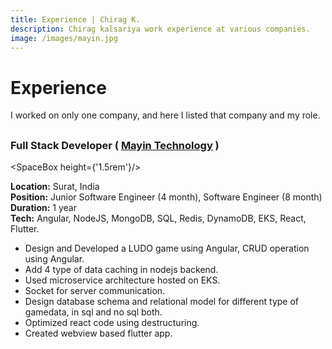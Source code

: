 ```yaml
---
title: Experience | Chirag K.
description: Chirag kalsariya work experience at various companies.
image: /images/mayin.jpg
---
```



# Experience

I worked on only one company, and here I listed that company and my role.

##

### Full Stack Developer ( [Mayin Technology](https://mayintechnologies.com) )

<SpaceBox height={'1.5rem'}/>

<ImageBox src="/images/mayin.jpg" alt="Mayin" />

**Location:** Surat, India
\
**Position:** Junior Software Engineer (4 month), Software Engineer (8 month)
\
**Duration:** 1 year
\
**Tech:** Angular, NodeJS, MongoDB, SQL, Redis, DynamoDB, EKS, React, Flutter.

- Design and Developed a LUDO game using Angular, CRUD operation using Angular.
- Add 4 type of data caching in nodejs backend.
- Used microservice architecture hosted on EKS.
- Socket for server communication.
- Design database schema and relational model for different type of gamedata, in sql and no sql both.
- Optimized react code using destructuring.
- Created webview based flutter app.
